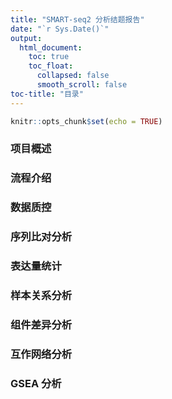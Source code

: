 ```yaml
---
title: "SMART-seq2 分析结题报告"
date: "`r Sys.Date()`"
output:
  html_document:
    toc: true
    toc_float:
      collapsed: false
      smooth_scroll: false
toc-title: "目录"
---
```


```r
knitr::opts_chunk$set(echo = TRUE)
```

### 项目概述

### 流程介绍

### 数据质控

### 序列比对分析

### 表达量统计

### 样本关系分析

### 组件差异分析

### 互作网络分析

### GSEA 分析
